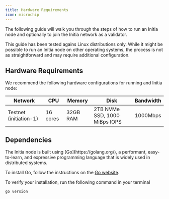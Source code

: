 ```yaml
---
title: Hardware Requirements
icon: microchip
---
```


The following guide will walk you through the steps of how to run an Initia node and optionally to join the Initia network as a validator.

<Warning>
  This guide has been tested agains Linux distributions only. While it might be possible to run an
  Initia node on other operating systems, the process is not as straightforward and may require
  additional configuration.
</Warning>

## Hardware Requirements

We recommend the following hardware configurations for running and Initia node:

| Network                | CPU      | Memory   | Disk                          | Bandwidth |
| ---------------------- | -------- | -------- | ----------------------------- | --------- |
| Testnet (initiation-1) | 16 cores | 32GB RAM | 2TB NVMe SSD, 1000 MiBps IOPS | 1000Mbps  |

## Dependencies

<Accordion title="Install Go (v1.22)" icon="golang">
The Initia node is built using [Go](https://golang.org/), a performant, easy-to-learn, and expressive programming language that is widely used in distributed systems.

To install Go, follow the instructions on the [Go website](https://golang.org/doc/install).

To verify your installation, run the following command in your terminal

```bash
go version
```

</Accordion>
